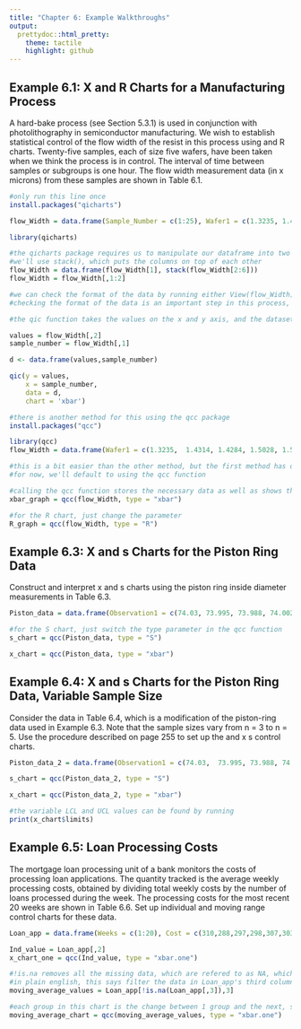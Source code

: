```yaml
---
title: "Chapter 6: Example Walkthroughs"
output:
  prettydoc::html_pretty:
    theme: tactile
    highlight: github
---
```


## Example 6.1: X and R Charts for a Manufacturing Process
  
A hard-bake process (see Section 5.3.1) is used in conjunction with photolithography in semiconductor manufacturing. We wish to establish statistical control of the flow width of the resist in this process using and R charts. Twenty-five samples, each of size five wafers, have been taken when we think the process is in control. The interval of time between samples or subgroups is one hour. The flow width measurement data (in x microns) from these samples are shown in Table 6.1.  
  
```r
#only run this line once
install.packages("qicharts")
```

```r
flow_Width = data.frame(Sample_Number = c(1:25), Wafer1 = c(1.3235,	1.4314,	1.4284,	1.5028,	1.5604,	1.5955,	1.6274,	1.4190,	1.3884,	1.4039,	1.4158,	1.5821,	1.2856,	1.4951,	1.3589,	1.5747,	1.3680,	1.4163,	1.5796,	1.7106,	1.4371,	1.4738,	1.5917,	1.6399,	1.5797), Wafer2 = c(1.4128,	1.3592,	1.4871,	1.6352,	1.2735,	1.5451,	1.5064,	1.4303,	1.7277,	1.6697,	1.7667,	1.3355,	1.4106,	1.4036,	1.2863,	1.5301,	1.7269,	1.3864,	1.4185,	1.4412,	1.5051,	1.5936,	1.4333,	1.5243,	1.3663 ), Wafer3 = c(1.6744,	1.6075,	1.4932,	1.3841,	1.5265,	1.3574,	1.8366,	1.6637,	1.5355,	1.5089,	1.4278,	1.5777,	1.4447,	1.5893,	1.5996,	1.5171,	1.3957,	1.3057,	1.6541,	1.2361,	1.3485,	1.6583,	1.5551,	1.5705,	1.6240), Wafer4 = c(1.4573,	1.4666,	1.4324,	1.2831,	1.4363,	1.3281,	1.4177,	1.6067,	1.5176,	1.4627,	1.5928,	1.3908,	1.6398,	1.6458,	1.2497,	1.1839,	1.5014,	1.6210,	1.5116,	1.3820,	1.5670,	1.4973,	1.5295,	1.5563,	1.3732), Wafer5 = c(1.6914,	1.6109,	1.5674,	1.5507,	1.6441,	1.4198,	1.5144,	1.5519,	1.3688,	1.5220,	1.4181,	1.7559,	1.1928,	1.4969,	1.5471,	1.8662,	1.4449,	1.5573,	1.7247,	1.7601,	1.4880,	1.4720,	1.6866,	1.5530,	1.6887))

library(qicharts)

#the qicharts package requires us to manipulate our dataframe into two columns 
#we'll use stack(), which puts the columns on top of each other
flow_Width = data.frame(flow_Width[1], stack(flow_Width[2:6]))
flow_Width = flow_Width[,1:2]

#we can check the format of the data by running either View(flow_Width) or str(flow_Width)
#checking the format of the data is an important step in this process, and should be run whenever you make a significant change in the data

#the qic function takes the values on the x and y axis, and the dataset as well, and returns a chart with UCL, CL, and LCL already calculated

values = flow_Width[,2]
sample_number = flow_Width[,1]

d <- data.frame(values,sample_number)

qic(y = values,
    x = sample_number,
    data = d,
    chart = 'xbar')


```

```r
#there is another method for this using the qcc package
install.packages("qcc")
```

```r
library(qcc)
flow_Width = data.frame(Wafer1 = c(1.3235,	1.4314,	1.4284,	1.5028,	1.5604,	1.5955,	1.6274,	1.4190,	1.3884,	1.4039,	1.4158,	1.5821,	1.2856,	1.4951,	1.3589,	1.5747,	1.3680,	1.4163,	1.5796,	1.7106,	1.4371,	1.4738,	1.5917,	1.6399,	1.5797), Wafer2 = c(1.4128,	1.3592,	1.4871,	1.6352,	1.2735,	1.5451,	1.5064,	1.4303,	1.7277,	1.6697,	1.7667,	1.3355,	1.4106,	1.4036,	1.2863,	1.5301,	1.7269,	1.3864,	1.4185,	1.4412,	1.5051,	1.5936,	1.4333,	1.5243,	1.3663 ), Wafer3 = c(1.6744,	1.6075,	1.4932,	1.3841,	1.5265,	1.3574,	1.8366,	1.6637,	1.5355,	1.5089,	1.4278,	1.5777,	1.4447,	1.5893,	1.5996,	1.5171,	1.3957,	1.3057,	1.6541,	1.2361,	1.3485,	1.6583,	1.5551,	1.5705,	1.6240), Wafer4 = c(1.4573,	1.4666,	1.4324,	1.2831,	1.4363,	1.3281,	1.4177,	1.6067,	1.5176,	1.4627,	1.5928,	1.3908,	1.6398,	1.6458,	1.2497,	1.1839,	1.5014,	1.6210,	1.5116,	1.3820,	1.5670,	1.4973,	1.5295,	1.5563,	1.3732), Wafer5 = c(1.6914,	1.6109,	1.5674,	1.5507,	1.6441,	1.4198,	1.5144,	1.5519,	1.3688,	1.5220,	1.4181,	1.7559,	1.1928,	1.4969,	1.5471,	1.8662,	1.4449,	1.5573,	1.7247,	1.7601,	1.4880,	1.4720,	1.6866,	1.5530,	1.6887))

#this is a bit easier than the other method, but the first method has different customization options so it may be useful to know both
#for now, we'll default to using the qcc function

#calling the qcc function stores the necessary data as well as shows the graph by default
xbar_graph = qcc(flow_Width, type = "xbar")

```

```r
#for the R chart, just change the parameter
R_graph = qcc(flow_Width, type = "R")

```
  
  
## Example 6.3: X and s Charts for the Piston Ring Data

  
  
Construct and interpret x and s charts using the piston ring inside diameter measurements in Table 6.3.  
  
  

```r
Piston_data = data.frame(Observation1 = c(74.03, 73.995, 73.988, 74.002, 73.992,	74.009,	73.995,	73.985,	74.008,	73.998,	73.994,	74.004,	73.983,	74.006,	74.012,	74,	73.994,	74.006,	73.984,	74,	73.982,	74.004,	74.01,	74.015,	73.982), Observation2 = c(74.002,	73.992,	74.024,	73.996,	74.007,	73.994,	74.006,	74.003,	73.995,	74,	73.998,	74,	74.002,	73.967,	74.014,	73.984,	74.012,	74.01,	74.002,	74.01,	74.001,	73.999,	73.989,	74.008,	73.984), Observation3 = c(74.019,	74.001,	74.021,	73.993,	74.015,	73.997,	73.994,	73.993,	74.009,	73.99,	73.994,	74.007,	73.998,	73.994,	73.998,	74.005,	73.986,	74.018,	74.003,	74.013,	74.015,	73.99,	73.99,	73.993,	73.995), Observation4 = c(73.992,	74.011,	74.005,	74.015,	73.989,	73.985,	74,	74.015,	74.005,	74.007,	73.995,	74,	73.997,	74,	73.999,	73.998,	74.005,	74.003,	74.005,	74.02,	74.005,	74.006,	74.009,	74,	74.017), Observation5 = c(74.008,	74.004,	74.002,	74.009,	74.014,	73.993,	74.005,	73.988,	74.004,	73.995,	73.99,	73.996,	74.012,	73.984,	74.007,	73.996,	74.007,	74,	73.997,	74.009,	73.996,	74.009,	74.014,	74.01,	74.013))

#for the S chart, just switch the type parameter in the qcc function
s_chart = qcc(Piston_data, type = "S")
```

```r
x_chart = qcc(Piston_data, type = "xbar")

```

## Example 6.4: X and s Charts for the Piston Ring Data, Variable Sample Size
  
  
Consider the data in Table 6.4, which is a modification of the piston-ring data used in Example 6.3. Note that the sample sizes vary from n = 3 to n = 5. Use the procedure described on page 255 to set up the and x s control charts.
  
  
  
  
  
```r
Piston_data_2 = data.frame(Observation1 = c(74.03,	73.995,	73.988,	74.002,	73.992,	74.009,	73.995,	73.985,	74.008,	73.998,	73.994,	74.004,	73.983,	74.006,	74.012,	74,	73.994,	74.006,	73.984,	74,	73.982,	74.004,	74.01,	74.015,	73.982), Observation2 = c(74.002,	73.992,	74.024,	73.996,	74.007,	73.994,	74.006,	74.003,	73.995,	74,	73.998,	74,	74.002,	73.967,	74.014,	73.984,	74.012,	74.01,	74.002,	74.01,	74.001,	73.999,	73.989,	74.008,	73.984), Observation3 = c(74.019,	74.001,	74.021,	73.993,	74.015,	73.997,	73.994,	73.993,	74.009,	73.99,	73.994,	74.007,	73.998,	73.994,	73.998,	74.005,	73.986,	74.018,	74.003,	74.013,	74.015,	73.99,	73.99,	73.993,	73.995), Observation4 = c(73.992,	NA,	74.005,	74.015,	73.989,	73.985,	74,	74.015,	74.005,	74.007,	73.995,	74,	NA,	74,	NA,	73.998,	74.005,	74.003,	74.005,	NA,	74.005,	74.006,	74.009,	74,	74.017), Observation5 = c(74.008,	NA,	74.002,	74.009,	74.014,	NA,	NA,	73.988,	NA,	73.995,	73.99,	73.996,	NA,	73.984,	NA,	73.996,	NA,	74,	73.997,	NA,	73.996,	74.009,	74.014,	74.01,	74.013))

s_chart = qcc(Piston_data_2, type = "S")
```

```r
x_chart = qcc(Piston_data_2, type = "xbar")

```

```r
#the variable LCL and UCL values can be found by running 
print(x_chart$limits)

```
  
  
## Example 6.5: Loan Processing Costs

The mortgage loan processing unit of a bank monitors the costs of processing loan applications. The quantity tracked is the average weekly processing costs, obtained by dividing total weekly costs by the number of loans processed during the week. The processing costs for the most recent 20 weeks are shown in Table 6.6. Set up individual and moving range control charts for these data.  


```r
Loan_app = data.frame(Weeks = c(1:20), Cost = c(310,288,297,298,307,303,294,297,308,306,294,299, 297,299,314,295,293,306,301,304), MR = c(NA, 22, 9, 1, 9, 4, 9, 3, 11, 2, 12, 5, 2, 2, 15, 19, 2, 13, 5, 3))

Ind_value = Loan_app[,2]
x_chart_one = qcc(Ind_value, type = "xbar.one")

```

```r
#!is.na removes all the missing data, which are refered to as NA, which means Not Available
#in plain english, this says filter the data in Loan_app's third column for the values that are not missing
moving_average_values = Loan_app[!is.na(Loan_app[,3]),3]

#each group in this chart is the change between 1 group and the next, so group 1 is the moving average between the first and second observation. 
moving_average_chart = qcc(moving_average_values, type = "xbar.one")
```

